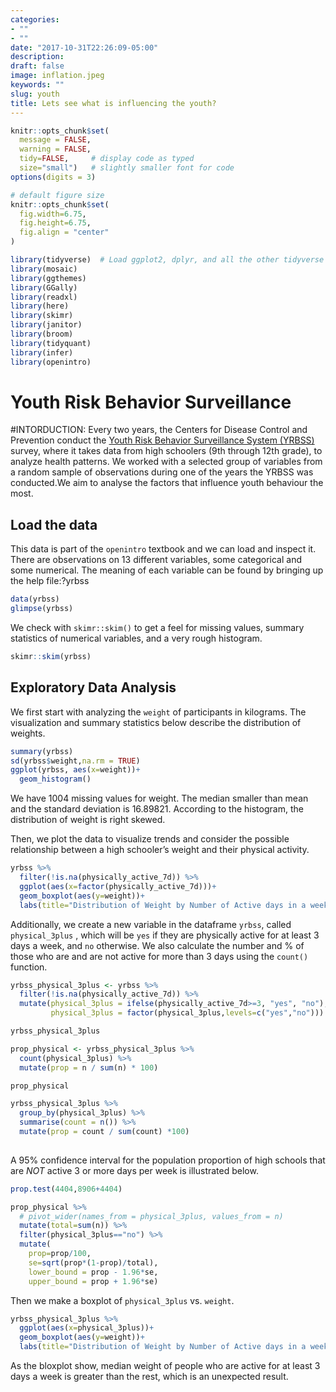 ```yaml
---
categories:
- ""
- ""
date: "2017-10-31T22:26:09-05:00"
description:
draft: false
image: inflation.jpeg
keywords: ""
slug: youth
title: Lets see what is influencing the youth?
---
```


```r
knitr::opts_chunk$set(
  message = FALSE, 
  warning = FALSE, 
  tidy=FALSE,     # display code as typed
  size="small")   # slightly smaller font for code
options(digits = 3)

# default figure size
knitr::opts_chunk$set(
  fig.width=6.75, 
  fig.height=6.75,
  fig.align = "center"
)
```


```r
library(tidyverse)  # Load ggplot2, dplyr, and all the other tidyverse packages
library(mosaic)
library(ggthemes)
library(GGally)
library(readxl)
library(here)
library(skimr)
library(janitor)
library(broom)
library(tidyquant)
library(infer)
library(openintro)
```

# Youth Risk Behavior Surveillance

#INTORDUCTION: Every two years, the Centers for Disease Control and Prevention conduct the [Youth Risk Behavior Surveillance System (YRBSS)](https://www.cdc.gov/healthyyouth/data/yrbs/index.htm) survey, where it takes data from high schoolers (9th through 12th grade), to analyze health patterns. We worked with a selected group of variables from a random sample of observations during one of the years the YRBSS was conducted.We aim to analyse the factors that influence youth behaviour the most. 

## Load the data

This data is part of the `openintro` textbook and we can load and inspect it. There are observations on 13 different variables, some categorical and some numerical. The meaning of each variable can be found by bringing up the help file:?yrbss

```r
data(yrbss)
glimpse(yrbss)
```

We check with `skimr::skim()` to get a feel for missing values, summary statistics of numerical variables, and a very rough histogram.

```r
skimr::skim(yrbss)
```

## Exploratory Data Analysis

We first start with analyzing the `weight` of participants in kilograms. The visualization and summary statistics below describe the distribution of weights.

```r
summary(yrbss)
sd(yrbss$weight,na.rm = TRUE)
ggplot(yrbss, aes(x=weight))+
  geom_histogram()
```
We have 1004 missing values for weight. The median smaller than mean and the standard deviation is 16.89821. According to the histogram, the distribution of weight is right skewed.

Then, we plot the data to visualize trends and consider the possible relationship between a high schooler’s weight and their physical activity.

```r
yrbss %>%
  filter(!is.na(physically_active_7d)) %>%
  ggplot(aes(x=factor(physically_active_7d)))+
  geom_boxplot(aes(y=weight))+
  labs(title="Distribution of Weight by Number of Active days in a week")

```
Additionally, we create a new variable in the dataframe `yrbss`, called `physical_3plus` , which will be `yes` if they are physically active for at least 3 days a week, and `no` otherwise. We also calculate the number and % of those who are and are not active for more than 3 days using the `count()` function.

  
```r
yrbss_physical_3plus <- yrbss %>%
  filter(!is.na(physically_active_7d)) %>%
  mutate(physical_3plus = ifelse(physically_active_7d>=3, "yes", "no"),
         physical_3plus = factor(physical_3plus,levels=c("yes","no"))) 

yrbss_physical_3plus

prop_physical <- yrbss_physical_3plus %>%
  count(physical_3plus) %>%
  mutate(prop = n / sum(n) * 100)

prop_physical

yrbss_physical_3plus %>%
  group_by(physical_3plus) %>%
  summarise(count = n()) %>%
  mutate(prop = count / sum(count) *100)
        
```
A 95% confidence interval for the population proportion of high schools that are *NOT* active 3 or more days per week is illustrated below.

```r

prop.test(4404,8906+4404)

prop_physical %>%
  # pivot_wider(names_from = physical_3plus, values_from = n) 
  mutate(total=sum(n)) %>%
  filter(physical_3plus=="no") %>%
  mutate(
    prop=prop/100,
    se=sqrt(prop*(1-prop)/total),
    lower_bound = prop - 1.96*se,
    upper_bound = prop + 1.96*se)


```

Then we make a boxplot of `physical_3plus` vs. `weight`. 
```r
yrbss_physical_3plus %>%
  ggplot(aes(x=physical_3plus))+
  geom_boxplot(aes(y=weight))+
  labs(title="Distribution of Weight by Number of Active days in a week")

```

As the bloxplot show, median weight of people who are active for at least 3 days a week is greater than the rest, which is an unexpected result. 



